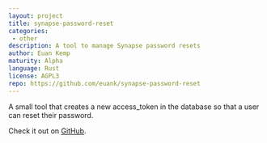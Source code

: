 ```yaml
---
layout: project
title: synapse-password-reset
categories: 
 - other
description: A tool to manage Synapse password resets
author: Euan Kemp
maturity: Alpha
language: Rust
license: AGPL3
repo: https://github.com/euank/synapse-password-reset
---
```


A small tool that creates a new access_token in the database so that a user can reset their password.

Check it out on [GitHub](https://github.com/euank/synapse-password-reset).


